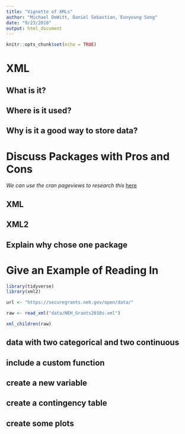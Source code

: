 ```yaml
---
title: "Vignette of XMLs"
author: "Michael DeWitt, Daniel Sebastian, Eunyoung Song"
date: "9/23/2018"
output: html_document
---
```


```r
knitr::opts_chunk$set(echo = TRUE)
```

# XML

## What is it?

## Where is it used?

## Why is it a good way to store data?

# Discuss Packages with Pros and Cons
*We can use the cran pageviews to research this* [here](https://cran.r-project.org/web/views/WebTechnologies.html)

## XML

## XML2

## Explain why chose one package

# Give an Example of Reading In

```r
library(tidyverse)
library(xml2)

url <- "https://securegrants.neh.gov/open/data/"

raw <- read_xml("data/NEH_Grants2010s.xml")

xml_children(raw)

```


## data with two categorical and two continuous

## include a custom function

## create a new variable

## create a contingency table

## create some plots


